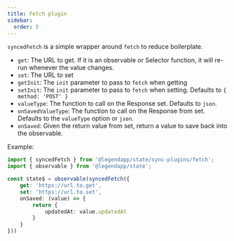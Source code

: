 ```yaml
---
title: Fetch plugin
sidebar:
  order: 5
---
```


`syncedFetch` is a simple wrapper around `fetch` to reduce boilerplate.

- `get`: The URL to get. If it is an observable or Selector function, it will re-run whenever the value changes.
- `set`: The URL to set
- `getInit`: The `init` parameter to pass to `fetch` when getting
- `setInit`: The `init` parameter to pass to `fetch` when setting. Defaults to `{ method: 'POST' }`
- `valueType`: The function to call on the Response set. Defaults to `json`.
- `onSavedValueType`: The function to call on the Response from set. Defaults to the `valueType` option or `json`.
- `onSaved`: Given the return value from set, return a value to save back into the observable.

Example:

```ts
import { syncedFetch } from '@legendapp/state/sync-plugins/fetch';
import { observable } from '@legendapp/state';

const state$ = observable(syncedFetch({
    get: 'https://url.to.get',
    set: 'https://url.to.set',
    onSaved: (value) => {
        return {
            updatedAt: value.updatedAt
        }
    }
}))
```

